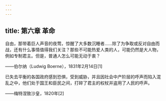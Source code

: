 ```yaml
---
---
---
```

title: 第六章 革命
---




自由，那带着巨人声音的夜莺，惊醒了大多数沉睡者……除了为争取或反对自由而战，还有什么事情值得我们关注？那些不可能热爱人类的人，可能仍然是大人物，例如专制君主。但是，普通人怎么可能无动于衷？

——伯尔纳（Ludwig Boerne），1831年2月14日[1]

已失去平衡的各国政府感到恐惧，受到威胁，并且因社会中产阶层的呼声而陷入混乱之中，他们处于国王和臣民之间，打碎了君主的权杖并盗用了人民的呼声。

——梅特涅致沙皇，1820年[2]